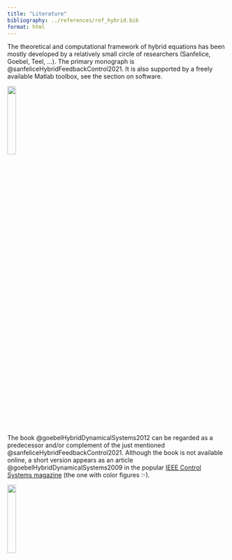 ```yaml
---
title: "Literature"
bibliography: ../references/ref_hybrid.bib
format: html     
---
```


The theoretical and computational framework of hybrid equations has been mostly developed by a relatively small circle of researchers (Sanfelice, Goebel, Teel, ...). The primary monograph is @sanfeliceHybridFeedbackControl2021. It is also supported by a freely available Matlab toolbox, see the section on software.

![](figures/sanfelice_hybrid_FRONT_PAGE.jpg){ width=20% }

The book @goebelHybridDynamicalSystems2012 can be regarded as a predecessor and/or complement of the just mentioned @sanfeliceHybridFeedbackControl2021. Although the book is not available online, a short version appears as an article @goebelHybridDynamicalSystems2009 in the popular [IEEE Control Systems magazine](https://ieeexplore.ieee.org/xpl/RecentIssue.jsp?punumber=37) (the one with color figures :-).

![](figures/goebel_hybrid_FRONT_PAGE.jpg){ width=20% }